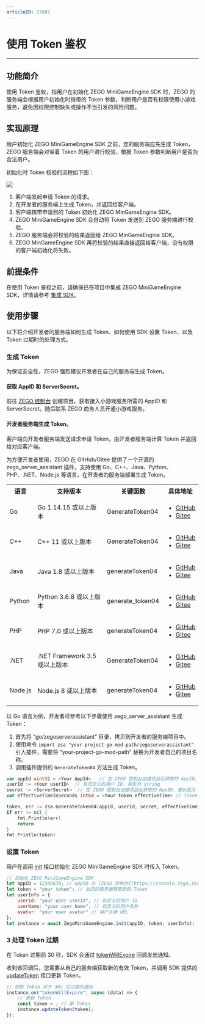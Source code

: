 ```yaml
---
articleID: 17687
---
```

# 使用 Token 鉴权

- - -

## 功能简介

使用 Token 鉴权，指用户在初始化 ZEGO MiniGameEngine SDK 时，ZEGO 的服务端会根据用户初始化时携带的 Token 参数，判断用户是否有权限使用小游戏服务，避免因权限控制缺失或操作不当引发的风险问题。

## 实现原理 

用户初始化 ZEGO MiniGameEngine SDK 之前，您的服务端应先生成 Token，ZEGO 服务端会对带着 Token 的用户进行校验，根据 Token 参数判断用户是否为合法用户。

初始化时 Token 校验的流程如下图：

<Frame width="512" height="auto" caption=""><img src="https://storage.zego.im/sdk-doc/Pics/MiniGames/MiniGame_Token.png" /></Frame>

1. 客户端发起申请 Token 的请求。
2. 在开发者的服务端上生成 Token，并返回给客户端。
3. 客户端携带申请到的 Token 初始化 ZEGO MinGameEngine SDK。
4. ZEGO MiniGameEngine SDK 会自动将 Token 发送到 ZEGO 服务端进行校验。
5. ZEGO 服务端会将校验的结果返回给 ZEGO MinGameEngine SDK。
6. ZEGO MinGameEngine SDK 再将校验的结果直接返回给客户端，没有权限的客户端初始化将失败。

## 前提条件

在使用 Token 鉴权之前，请确保已在项目中集成 ZEGO MiniGameEngine SDK，详情请参考 [集成 SDK](./Integrate%20SDK.mdx)。

## 使用步骤

以下将介绍开发者的服务端如何生成 Token、如何使用 SDK 设置 Token、以及 Token 过期时的处理方式。

### 生成 Token

<Warning title="Warning">

为保证安全性，ZEGO 强烈建议开发者在自己的服务端生成 Token。 
</Warning>

####  获取 AppID 和 ServerSecret。

前往 [ZEGO 控制台](https://console.zego.im) 创建项目，获取接入小游戏服务所需的 AppID 和 ServerSecret。随后联系 ZEGO 商务人员开通小游戏服务。

#### 开发者服务端生成 Token。

<Note title="Note">

客户端向开发者服务端发送请求申请 Token，由开发者服务端计算 Token 并返回给对应客户端。
</Note>

为方便开发者使用，ZEGO 在 GitHub/Gitee 提供了一个开源的 zego_server_assistant 插件，支持使用 Go、C++、Java、Python、PHP、.NET、Node.js 等语言，在开发者的服务端部署生成 Token。

<table>
<tbody><tr>
<th>语言</th>
<th>支持版本</th>
<th>关键函数</th>
<th>具体地址</th>
</tr>
<tr>
<td>Go</td>
<td>Go 1.14.15 或以上版本</td>
<td>GenerateToken04</td>
<td><ul><li><a target="_blank" href="https://github.com/zegoim/zego_server_assistant/blob/release/github/token/go/src/token04">GitHub</a></li><li><a target="_blank" href="https://gitee.com/zegodev_admin/zego_server_assistant/blob/release/github/token/go/src/token04">Gitee</a></li></ul></td>
</tr>
<tr>
<td>C++</td>
<td>C++ 11 或以上版本</td>
<td>GenerateToken04</td>
<td><ul><li><a target="_blank" href="https://github.com/zegoim/zego_server_assistant/blob/release/github/token/c%2B%2B/token04">GitHub</a></li><li><a target="_blank" href="https://gitee.com/zegodev_admin/zego_server_assistant/tree/release/github/token/c++/token04">Gitee</a></li></ul></td>
</tr>
<tr>
<td>Java</td>
<td>Java 1.8 或以上版本</td>
<td>generateToken04</td>
<td><ul><li><a target="_blank" href="https://github.com/zegoim/zego_server_assistant/tree/release/github/token/java/token04">GitHub</a></li><li><a target="_blank" href="https://gitee.com/zegodev_admin/zego_server_assistant/tree/release/github/token/java/token04">Gitee</a></li></ul></td>
</tr>
<tr>
<td>Python</td>
<td>Python 3.6.8 或以上版本</td>
<td>generate_token04</td>
<td><ul><li><a target="_blank" href="https://github.com/zegoim/zego_server_assistant/tree/release/github/token/python/token04">GitHub</a></li><li><a target="_blank" href="https://gitee.com/zegodev_admin/zego_server_assistant/tree/release/github/token/python/token04">Gitee</a></li></ul></td>
</tr>
<tr>
<td>PHP</td>
<td>PHP 7.0 或以上版本</td>
<td>generateToken04</td>
<td><ul><li><a target="_blank" href="https://github.com/zegoim/zego_server_assistant/tree/release/github/token/php/token04">GitHub</a></li><li><a target="_blank" href="https://gitee.com/zegodev_admin/zego_server_assistant/tree/release/github/token/php/token04">Gitee</a></li></ul></td>
</tr>
<tr>
<td>.NET</td>
<td>.NET Framework 3.5 或以上版本</td>
<td>GenerateToken04</td>
<td><ul><li><a target="_blank" href="https://github.com/zegoim/zego_server_assistant/tree/release/github/token/.net/token04">GitHub</a></li><li><a target="_blank" href="https://gitee.com/zegodev_admin/zego_server_assistant/tree/release/github/token/.net/token04">Gitee</a></li></ul></td>
</tr>
<tr>
<td>Node.js</td>
<td>Node.js 8 或以上版本</td>
<td>generateToken04</td>
<td><ul><li><a target="_blank" href="https://github.com/zegoim/zego_server_assistant/tree/release/github/token/nodejs/token04">GitHub</a></li><li><a target="_blank" href="https://gitee.com/zegodev_admin/zego_server_assistant/tree/release/github/token/nodejs/token04">Gitee</a></li></ul></td>
</tr>
</tbody></table>


以 Go 语言为例，开发者可参考以下步骤使用 zego_server_assistant 生成 Token：


1. 首先将 “go/zegoserverassistant” 目录，拷贝到开发者的服务端项目中。
2. 使用命令 `import zsa "your-project-go-mod-path/zegoserverassistant"` 引入插件，需要将 “your-project-go-mod-path” 替换为开发者自己的项目名称。
3. 调用插件提供的 `GenerateToken04` 方法生成 Token。

```go
var appId uint32 = <Your AppId>   // 在 ZEGO 控制台创建项目后获取的 AppID，类型为 uint32
userId := <Your userID>  // 有您定义的用户 ID，类型为 string
secret := <ServerSecret>  // 在 ZEGO 控制台创建项目后获取的 AppID，是长度为 32 字节的 string
var effectiveTimeInSeconds int64 = <Your token effectiveTime> // Token 有效时长，类型为 int64，单位为秒(s)

token, err := zsa.GenerateToken04(appId, userId, secret, effectiveTimeInSeconds)
if err != nil {
    fmt.Println(err)
    return
}
fmt.Println(token)
```


### 设置 Token 

用户在调用 [init](@init) 接口初始化 ZEGO MiniGameEngine SDK 时传入 Token。

```js
// 初始化 ZEGO MiniGameEngine SDK
let appID = 12345678; // appID 在 [ZEGO 控制台](https://console.zego.im/) 创建项目后获得
let token = "your token"; // 从您的服务器获取到的 Token
let userInfo = {
    userId: "your user userId", // 自定义的用户 ID
    userName: "your user Name", // 自定义的用户名称
    avatar: "your user avatar" // 用户头像 URL
};
let instance = await ZegoMiniGameEngine.init(appID, token, userInfo);
```

### 3 处理 Token 过期

在 Token 过期前 30 秒，SDK 会通过 [tokenWillExpire](@tokenWillExpire) 回调发出通知。

收到该回调后，您需要从自己的服务端获取新的有效 Token，并调用 SDK 提供的 [updateToken](@updateToken) 接口更新 Token。

```js
// 获取 Token 将于 30s 后过期的通知
instance.on("tokenWillExpire", async (data) => {
    // 更新 Token
    const token = ; // 新 Token
    instance.updateToken(token);
});
```
